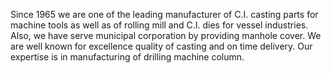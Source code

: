 Since 1965 we are one of the leading manufacturer of C.I. casting parts for machine tools as well as of rolling mill and C.I. dies for vessel industries.
Also, we have serve municipal corporation by providing manhole cover.
We are well known for excellence quality of casting and on time delivery.
Our expertise is in manufacturing of drilling machine column.

